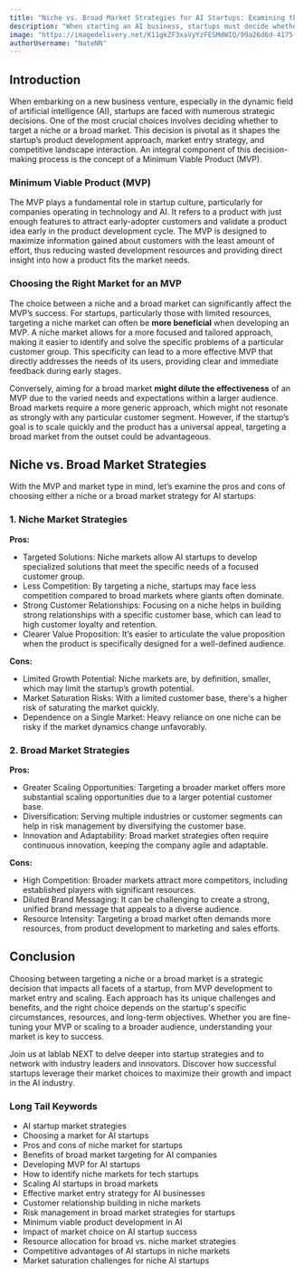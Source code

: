 ```yaml
---
title: "Niche vs. Broad Market Strategies for AI Startups: Examining the Pros and Cons"
description: "When starting an AI business, startups must decide whether to target a niche or broad market. This choice impacts product development, market strategy, and competition, with the MVP playing a crucial role."
image: "https://imagedelivery.net/K11gkZF3xaVyYzFESMdWIQ/99a26d6d-4175-4605-65ea-ad2f7ed56800/full"
authorUsername: "NateNN"
---
```


## **Introduction**

When embarking on a new business venture, especially in the dynamic field of artificial intelligence (AI), startups are faced with numerous strategic decisions. One of the most crucial choices involves deciding whether to target a niche or a broad market. This decision is pivotal as it shapes the startup’s product development approach, market entry strategy, and competitive landscape interaction. An integral component of this decision-making process is the concept of a Minimum Viable Product (MVP).

### **Minimum Viable Product (MVP)**

The MVP plays a fundamental role in startup culture, particularly for companies operating in technology and AI. It refers to a product with just enough features to attract early-adopter customers and validate a product idea early in the product development cycle. The MVP is designed to maximize information gained about customers with the least amount of effort, thus reducing wasted development resources and providing direct insight into how a product fits the market needs.

### **Choosing the Right Market for an MVP**

The choice between a niche and a broad market can significantly affect the MVP’s success. For startups, particularly those with limited resources, targeting a niche market can often be **more beneficial** when developing an MVP. A niche market allows for a more focused and tailored approach, making it easier to identify and solve the specific problems of a particular customer group. This specificity can lead to a more effective MVP that directly addresses the needs of its users, providing clear and immediate feedback during early stages.

Conversely, aiming for a broad market **might dilute the effectiveness** of an MVP due to the varied needs and expectations within a larger audience. Broad markets require a more generic approach, which might not resonate as strongly with any particular customer segment. However, if the startup’s goal is to scale quickly and the product has a universal appeal, targeting a broad market from the outset could be advantageous.

## **Niche vs. Broad Market Strategies**

With the MVP and market type in mind, let’s examine the pros and cons of choosing either a niche or a broad market strategy for AI startups:

### 1. Niche Market Strategies

**Pros:**

- Targeted Solutions: Niche markets allow AI startups to develop specialized solutions that meet the specific needs of a focused customer group.
- Less Competition: By targeting a niche, startups may face less competition compared to broad markets where giants often dominate.
- Strong Customer Relationships: Focusing on a niche helps in building strong relationships with a specific customer base, which can lead to high customer loyalty and retention.
- Clearer Value Proposition: It’s easier to articulate the value proposition when the product is specifically designed for a well-defined audience.

**Cons:**
- Limited Growth Potential: Niche markets are, by definition, smaller, which may limit the startup’s growth potential.
- Market Saturation Risks: With a limited customer base, there's a higher risk of saturating the market quickly.
- Dependence on a Single Market: Heavy reliance on one niche can be risky if the market dynamics change unfavorably.

### 2. Broad Market Strategies

**Pros:**

- Greater Scaling Opportunities: Targeting a broader market offers more substantial scaling opportunities due to a larger potential customer base.
- Diversification: Serving multiple industries or customer segments can help in risk management by diversifying the customer base.
- Innovation and Adaptability: Broad market strategies often require continuous innovation, keeping the company agile and adaptable.

**Cons:**

- High Competition: Broader markets attract more competitors, including established players with significant resources.
- Diluted Brand Messaging: It can be challenging to create a strong, unified brand message that appeals to a diverse audience.
- Resource Intensity: Targeting a broad market often demands more resources, from product development to marketing and sales efforts.

## **Conclusion**

Choosing between targeting a niche or a broad market is a strategic decision that impacts all facets of a startup, from MVP development to market entry and scaling. Each approach has its unique challenges and benefits, and the right choice depends on the startup's specific circumstances, resources, and long-term objectives. Whether you are fine-tuning your MVP or scaling to a broader audience, understanding your market is key to success.

Join us at lablab NEXT to delve deeper into startup strategies and to network with industry leaders and innovators. Discover how successful startups leverage their market choices to maximize their growth and impact in the AI industry.

### Long Tail Keywords 

- AI startup market strategies
- Choosing a market for AI startups
- Pros and cons of niche market for startups
- Benefits of broad market targeting for AI companies
- Developing MVP for AI startups
- How to identify niche markets for tech startups
- Scaling AI startups in broad markets
- Effective market entry strategy for AI businesses
- Customer relationship building in niche markets
- Risk management in broad market strategies for startups
- Minimum viable product development in AI
- Impact of market choice on AI startup success
- Resource allocation for broad vs. niche market strategies
- Competitive advantages of AI startups in niche markets
- Market saturation challenges for niche AI startups







